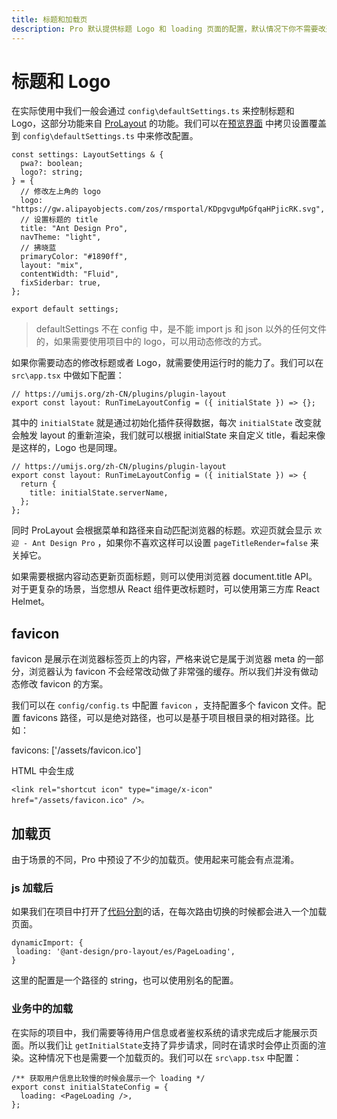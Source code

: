 ```yaml
---
title: 标题和加载页
description: Pro 默认提供标题 Logo 和 loading 页面的配置，默认情况下你不需要改造他们，如果你有修改的需求，这个文档可以帮你修改各处的 loading。
---
```


# 标题和 Logo

在实际使用中我们一般会通过 `config\defaultSettings.ts` 来控制标题和 Logo，这部分功能来自 [ProLayout](https://procomponents.ant.design/components/layout) 的功能。我们可以在[预览界面](https://preview.pro.ant.design/) 中拷贝设置覆盖到 `config\defaultSettings.ts` 中来修改配置。

```tsx | pure
const settings: LayoutSettings & {
  pwa?: boolean;
  logo?: string;
} = {
  // 修改左上角的 logo
  logo: "https://gw.alipayobjects.com/zos/rmsportal/KDpgvguMpGfqaHPjicRK.svg",
  // 设置标题的 title
  title: "Ant Design Pro",
  navTheme: "light",
  // 拂晓蓝
  primaryColor: "#1890ff",
  layout: "mix",
  contentWidth: "Fluid",
  fixSiderbar: true,
};

export default settings;
```

> defaultSettings 不在 config 中，是不能 import js 和 json 以外的任何文件的，如果需要使用项目中的 logo，可以用动态修改的方式。

如果你需要动态的修改标题或者 Logo，就需要使用运行时的能力了。我们可以在 `src\app.tsx` 中做如下配置：

```tsx | pure
// https://umijs.org/zh-CN/plugins/plugin-layout
export const layout: RunTimeLayoutConfig = ({ initialState }) => {};
```

其中的 `initialState` 就是通过初始化插件获得数据，每次 `initialState` 改变就会触发 layout 的重新渲染，我们就可以根据 initialState 来自定义 title，看起来像是这样的，Logo 也是同理。

```tsx | pure
// https://umijs.org/zh-CN/plugins/plugin-layout
export const layout: RunTimeLayoutConfig = ({ initialState }) => {
  return {
    title: initialState.serverName,
  };
};
```

同时 ProLayout 会根据菜单和路径来自动匹配浏览器的标题。欢迎页就会显示 `欢迎 - Ant Design Pro` ，如果你不喜欢这样可以设置 `pageTitleRender=false` 来关掉它。

如果需要根据内容动态更新页面标题，则可以使用浏览器 document.title API。 对于更复杂的场景，当您想从 React 组件更改标题时，可以使用第三方库 React Helmet。

## favicon

favicon 是展示在浏览器标签页上的内容，严格来说它是属于浏览器 meta 的一部分，浏览器认为 favicon 不会经常改动做了非常强的缓存。所以我们并没有做动态修改 favicon 的方案。

我们可以在 `config/config.ts` 中配置 `favicon` ，支持配置多个 favicon 文件。配置 favicons 路径，可以是绝对路径，也可以是基于项目根目录的相对路径。比如：

favicons: ['/assets/favicon.ico']

HTML 中会生成

`<link rel="shortcut icon" type="image/x-icon" href="/assets/favicon.ico" />。`

## 加载页

由于场景的不同，Pro 中预设了不少的加载页。使用起来可能会有点混淆。

### js 加载后

如果我们在项目中打开了[代码分割](https://umijs.org/zh-CN/config#dynamicimport)的话，在每次路由切换的时候都会进入一个加载页面。

```tsx | pure
dynamicImport: {
 loading: '@ant-design/pro-layout/es/PageLoading',
}
```

这里的配置是一个路径的 string，也可以使用别名的配置。

### 业务中的加载

在实际的项目中，我们需要等待用户信息或者鉴权系统的请求完成后才能展示页面。所以我们让 `getInitialState`支持了异步请求，同时在请求时会停止页面的渲染。这种情况下也是需要一个加载页的。我们可以在 `src\app.tsx` 中配置：

```tsx | pure
/** 获取用户信息比较慢的时候会展示一个 loading */
export const initialStateConfig = {
  loading: <PageLoading />,
};
```
